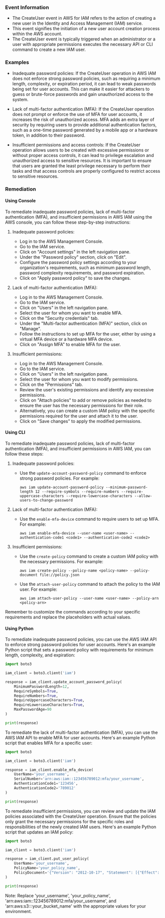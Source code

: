 
### Event Information

- The CreateUser event in AWS for IAM refers to the action of creating a new user in the Identity and Access Management (IAM) service.
- This event signifies the initiation of a new user account creation process within the AWS account.
- The CreateUser event is typically triggered when an administrator or a user with appropriate permissions executes the necessary API or CLI command to create a new IAM user.


### Examples

- Inadequate password policies: If the CreateUser operation in AWS IAM does not enforce strong password policies, such as requiring a minimum length, complexity, or expiration period, it can lead to weak passwords being set for user accounts. This can make it easier for attackers to guess or brute-force passwords and gain unauthorized access to the system.

- Lack of multi-factor authentication (MFA): If the CreateUser operation does not prompt or enforce the use of MFA for user accounts, it increases the risk of unauthorized access. MFA adds an extra layer of security by requiring users to provide additional authentication factors, such as a one-time password generated by a mobile app or a hardware token, in addition to their password.

- Insufficient permissions and access controls: If the CreateUser operation allows users to be created with excessive permissions or without proper access controls, it can lead to privilege escalation and unauthorized access to sensitive resources. It is important to ensure that users are granted the least privilege necessary to perform their tasks and that access controls are properly configured to restrict access to sensitive resources.

### Remediation

#### Using Console

To remediate inadequate password policies, lack of multi-factor authentication (MFA), and insufficient permissions in AWS IAM using the AWS console, you can follow these step-by-step instructions:

1. Inadequate password policies:
   - Log in to the AWS Management Console.
   - Go to the IAM service.
   - Click on "Account settings" in the left navigation pane.
   - Under the "Password policy" section, click on "Edit".
   - Configure the password policy settings according to your organization's requirements, such as minimum password length, password complexity requirements, and password expiration.
   - Click on "Apply password policy" to save the changes.

2. Lack of multi-factor authentication (MFA):
   - Log in to the AWS Management Console.
   - Go to the IAM service.
   - Click on "Users" in the left navigation pane.
   - Select the user for whom you want to enable MFA.
   - Click on the "Security credentials" tab.
   - Under the "Multi-factor authentication (MFA)" section, click on "Manage".
   - Follow the instructions to set up MFA for the user, either by using a virtual MFA device or a hardware MFA device.
   - Click on "Assign MFA" to enable MFA for the user.

3. Insufficient permissions:
   - Log in to the AWS Management Console.
   - Go to the IAM service.
   - Click on "Users" in the left navigation pane.
   - Select the user for whom you want to modify permissions.
   - Click on the "Permissions" tab.
   - Review the user's existing permissions and identify any excessive permissions.
   - Click on "Attach policies" to add or remove policies as needed to ensure the user has the necessary permissions for their role.
   - Alternatively, you can create a custom IAM policy with the specific permissions required for the user and attach it to the user.
   - Click on "Save changes" to apply the modified permissions.

#### Using CLI

To remediate inadequate password policies, lack of multi-factor authentication (MFA), and insufficient permissions in AWS IAM, you can follow these steps:

1. Inadequate password policies:
   - Use the `update-account-password-policy` command to enforce strong password policies. For example:
     ```
     aws iam update-account-password-policy --minimum-password-length 12 --require-symbols --require-numbers --require-uppercase-characters --require-lowercase-characters --allow-users-to-change-password
     ```

2. Lack of multi-factor authentication (MFA):
   - Use the `enable-mfa-device` command to require users to set up MFA. For example:
     ```
     aws iam enable-mfa-device --user-name <user-name> --authentication-code1 <code1> --authentication-code2 <code2>
     ```

3. Insufficient permissions:
   - Use the `create-policy` command to create a custom IAM policy with the necessary permissions. For example:
     ```
     aws iam create-policy --policy-name <policy-name> --policy-document file://policy.json
     ```
   - Use the `attach-user-policy` command to attach the policy to the IAM user. For example:
     ```
     aws iam attach-user-policy --user-name <user-name> --policy-arn <policy-arn>
     ```

Remember to customize the commands according to your specific requirements and replace the placeholders with actual values.

#### Using Python

To remediate inadequate password policies, you can use the AWS IAM API to enforce strong password policies for user accounts. Here's an example Python script that sets a password policy with requirements for minimum length, complexity, and expiration:

```python
import boto3

iam_client = boto3.client('iam')

response = iam_client.update_account_password_policy(
    MinimumPasswordLength=12,
    RequireSymbols=True,
    RequireNumbers=True,
    RequireUppercaseCharacters=True,
    RequireLowercaseCharacters=True,
    MaxPasswordAge=90
)

print(response)
```

To remediate the lack of multi-factor authentication (MFA), you can use the AWS IAM API to enable MFA for user accounts. Here's an example Python script that enables MFA for a specific user:

```python
import boto3

iam_client = boto3.client('iam')

response = iam_client.enable_mfa_device(
    UserName='your_username',
    SerialNumber='arn:aws:iam::123456789012:mfa/your_username',
    AuthenticationCode1='123456',
    AuthenticationCode2='789012'
)

print(response)
```

To remediate insufficient permissions, you can review and update the IAM policies associated with the CreateUser operation. Ensure that the policies only grant the necessary permissions for the specific roles and responsibilities of the newly created IAM users. Here's an example Python script that updates an IAM policy:

```python
import boto3

iam_client = boto3.client('iam')

response = iam_client.put_user_policy(
    UserName='your_username',
    PolicyName='your_policy_name',
    PolicyDocument='{"Version": "2012-10-17", "Statement": [{"Effect": "Allow", "Action": "s3:ListBucket", "Resource": "arn:aws:s3:::your_bucket_name"}]}'
)

print(response)
```

Note: Replace 'your_username', 'your_policy_name', 'arn:aws:iam::123456789012:mfa/your_username', and 'arn:aws:s3:::your_bucket_name' with the appropriate values for your environment.

